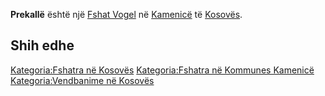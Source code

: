 {{Fshat në Kosovës
 | Emri                = Prekallë
| sqi_N_name = Prekallë
| sqi_N_FULL_NAME_RO = Prekallë
| sqi_N_FULL_NAME_ND_RO = Prekalle
| sqi_N_SORT_NAME_RG = PREKALLE
| sqi_N_FULL_NAME_RG = Prekallë
| sqi_N_FULL_NAME_ND_RG = Prekalle
| sqi_V_name = Prekalla
| sqi_V_FULL_NAME_RO = Prekalla
| sqi_V_FULL_NAME_ND_RO = Prekalla
| sqi_V_SORT_NAME_RG = PREKALLA
| sqi_V_FULL_NAME_RG = Prekalla
| sqi_V_FULL_NAME_ND_RG = Prekalla
| srp_N_name = Prekale
| srp_N_FULL_NAME_RO = Prekale
| srp_N_FULL_NAME_ND_RO = Prekale
| srp_N_SORT_NAME_RG = PREKALE
| srp_N_FULL_NAME_RG = Prekale
| srp_N_FULL_NAME_ND_RG = Prekale
| srp_NS_name = Прекале
| srp_NS_FULL_NAME_RO = Прекале
| srp_NS_FULL_NAME_ND_RO = Прекале
| srp_NS_SORT_NAME_RG = ПРЕКАЛЕ
| srp_NS_FULL_NAME_RG = Прекале
| srp_NS_FULL_NAME_ND_RG = Прекале

 | Emri (Rasa dhanore) = 
 | Figura              = 
 | Shteti              = Kosovo
 | Komuna              = Kamenicë
 | Kodi postar         = 
 | Sipërfaqja          = 

 | Popullsia           = 

 | Regj. i popullsisë  = 
 | Dend. e popullsisë  = 
 | Faqja zyrtare       = 
 <!--- Koordinatat ----> 
 | Gjerësia            = 42.704722
 | Gjatësia            = 20.464167
 | Lartësia            = 
}}
'''Prekallë''' është një [[Fshat Vogel]] në [[Kamenicë]] të [[Kosovës]].

<!-- == Gjeografia == -->
<!-- == Historia == -->
<!-- == Demografia == -->
== Shih edhe ==
{{Komuna Kamenicë}}
{{Kosovo-Administrata-Cung}}

[[Kategoria:Fshatra në Kosovës]]
[[Kategoria:Fshatra në Kommunes Kamenicë]]
[[Kategoria:Vendbanime në Kosovës]]